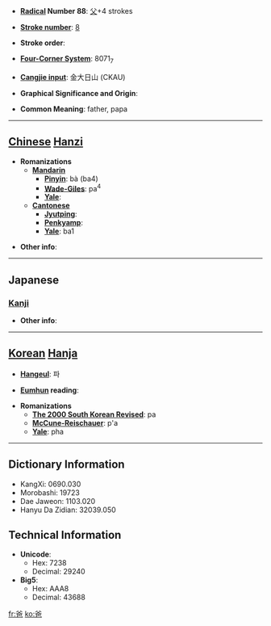 * '''[[Wiktionary:Chinese radical index| Radical]] Number 88''': [[Wiktionary:Chinese radical index 父|父]]+4 strokes

* '''[[Wiktionary:Chinese total strokes index|Stroke number]]''': [[Wiktionary:Chinese total strokes index 8|8]]

* '''Stroke order''': 

* '''[[Wiktionary:Chinese four corner index|Four-Corner System]]''': 8071<sub>7</sub>

* '''[[Wiktionary:Chinese Cangjie index|Cangjie input]]''': 金大日山 (CKAU)

* '''Graphical Significance and Origin''': 

* '''Common Meaning''': father, papa

----

== [[Chinese]] [[Hanzi]] ==

* '''Romanizations'''
** '''[[Mandarin]]'''
*** '''[[Pinyin]]''': bà (ba4)
*** '''[[Wade-Giles]]''': pa<sup>4</sup>
*** '''[[Yale]]''': 
** '''[[Cantonese]]'''
*** '''[[Jyutping]]''':
*** '''[[Penkyamp]]''': 
*** '''[[Yale]]''': ba1

* '''Other info''': 

----

==Japanese==
===[[Kanji]]===
{{kanji|on readings=[[は]] (ha), [[ば]] (ba)
|kun readings=
}}

* '''Other info''':  

----

== [[Korean]] [[Hanja]] ==

* '''[[Hangeul]]''': 파

* '''[[Eumhun]] reading''': 

* '''Romanizations'''
** '''[[The 2000 South Korean Revised Romanization|The 2000 South Korean Revised]]''': pa
** '''[[McCune-Reischauer]]''': p'a
** '''[[Yale]]''': pha

----

== Dictionary Information ==

* KangXi: 0690.030
* Morobashi: 19723
* Dae Jaweon: 1103.020
* Hanyu Da Zidian: 32039.050

== Technical Information ==

* '''Unicode''':
** Hex: 7238
** Decimal: 29240
* '''Big5''':
** Hex: AAA8
** Decimal: 43688

[[fr:爸]]
[[ko:爸]]